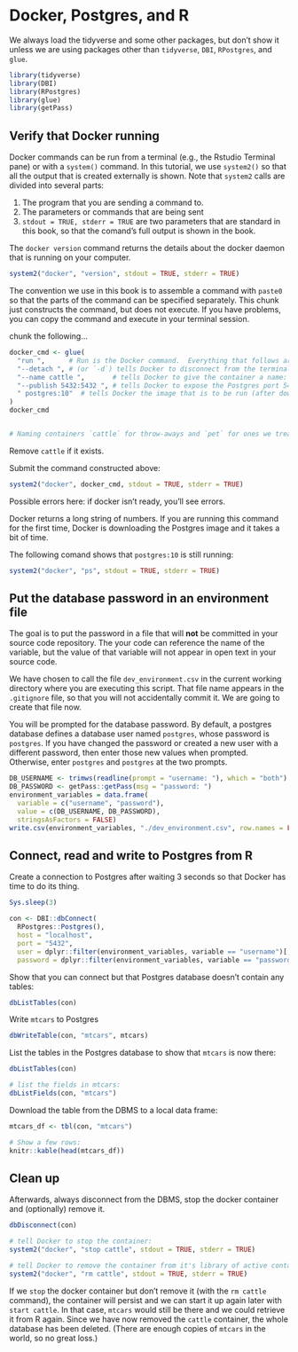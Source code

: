 # Docker, Postgres, and R

We always load the tidyverse and some other packages, but don't show it unless we are using packages other than `tidyverse`, `DBI`, `RPostgres`, and `glue`.
```r
library(tidyverse)
library(DBI)
library(RPostgres)
library(glue)
library(getPass)
```
## Verify that Docker running

Docker commands can be run from a terminal (e.g., the Rstudio Terminal pane) or with a `system()` command.  In this tutorial, we use `system2()` so that all the output that is created externally is shown.  Note that `system2` calls are divided into several parts:

1. The program that you are sending a command to.
2. The parameters or commands that are being sent
3. `stdout = TRUE, stderr = TRUE` are two parameters that are standard in this book, so that the comand's full output is shown in the book.

The `docker version` command returns the details about the docker daemon that is running on your computer.
```r
system2("docker", "version", stdout = TRUE, stderr = TRUE)
```

The convention we use in this book is to assemble a command with `paste0` so that the parts of the command can be specified separately.  This chunk just constructs the command, but does not execute.  If you have problems, you can copy the command and execute in your terminal session.

chunk the following... 
```r
docker_cmd <- glue(
  "run ",      # Run is the Docker command.  Everything that follows are `run` parameters.
  "--detach ", # (or `-d`) tells Docker to disconnect from the terminal / program issuing the command
  "--name cattle ",       # tells Docker to give the container a name: `cattle`
  "--publish 5432:5432 ", # tells Docker to expose the Postgres port 5432 to the local network with 5432
  " postgres:10"  # tells Docker the image that is to be run (after downloading if necessary)
)
docker_cmd


# Naming containers `cattle` for throw-aways and `pet` for ones we treasure and keep around.  :-)
```

Remove `cattle` if it exists.

Submit the command constructed above:
```r
system2("docker", docker_cmd, stdout = TRUE, stderr = TRUE)
```
Possible errors here: if docker isn't ready, you'll see errors.

Docker returns a long string of numbers.  If you are running this command for the first time, Docker is downloading the Postgres image and it takes a bit of time.

The following comand shows that `postgres:10` is still running:
```r
system2("docker", "ps", stdout = TRUE, stderr = TRUE)

```
## Put the database password in an environment file
The goal is to put the password in a file that will **not** be committed in your source code repository. The your code can reference the name of the variable, but the value of that variable will not appear in open text in your source code.

We have chosen to call the file `dev_environment.csv` in the current working directory where you are executing this script. That file name appears in the `.gitignore` file, so that you will not accidentally commit it. We are going to create that file now.

You will be prompted for the database password. By default, a postgres database defines a database user named `postgres`, whose password is `postgres`. If you have changed the password or created a new user with a different password, then enter those new values when prompted. Otherwise, enter `postgres` and `postgres` at the two prompts.
```r
DB_USERNAME <- trimws(readline(prompt = "username: "), which = "both")
DB_PASSWORD <- getPass::getPass(msg = "password: ")
environment_variables = data.frame(
  variable = c("username", "password"),
  value = c(DB_USERNAME, DB_PASSWORD),
  stringsAsFactors = FALSE)
write.csv(environment_variables, "./dev_environment.csv", row.names = FALSE)
```
## Connect, read and write to Postgres from R
Create a connection to Postgres after waiting 3 seconds so that Docker has time to do its thing.
```r
Sys.sleep(3)

con <- DBI::dbConnect(
  RPostgres::Postgres(),
  host = "localhost",
  port = "5432",
  user = dplyr::filter(environment_variables, variable == "username")[, "value"],
  password = dplyr::filter(environment_variables, variable == "password")[, "value"])
```

Show that you can connect but that Postgres database doesn't contain any tables:

```r
dbListTables(con)
```

Write `mtcars` to Postgres
```r
dbWriteTable(con, "mtcars", mtcars)
```

List the tables in the Postgres database to show that `mtcars` is now there:

```r
dbListTables(con)

# list the fields in mtcars:
dbListFields(con, "mtcars")
```

Download the table from the DBMS to a local data frame:
```r
mtcars_df <- tbl(con, "mtcars")

# Show a few rows:
knitr::kable(head(mtcars_df))
```

## Clean up

Afterwards, always disconnect from the DBMS, stop the docker container and (optionally) remove it.
```r
dbDisconnect(con)

# tell Docker to stop the container:
system2("docker", "stop cattle", stdout = TRUE, stderr = TRUE)

# tell Docker to remove the container from it's library of active containers:
system2("docker", "rm cattle", stdout = TRUE, stderr = TRUE)
```

If we `stop` the docker container but don't remove it (with the `rm cattle` command), the container will persist and we can start it up again later with `start cattle`.  In that case, `mtcars` would still be there and we could retrieve it from R again.  Since we have now removed the `cattle` container, the whole database has been deleted.  (There are enough copies of `mtcars` in the world, so no great loss.)
